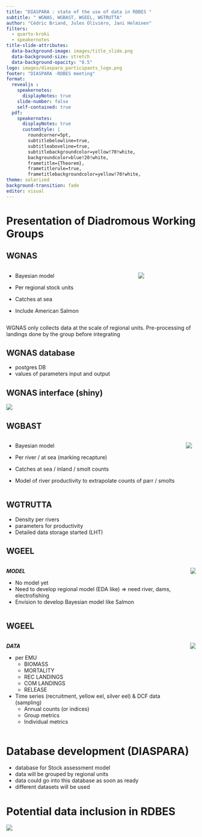 ```yaml
---
title: "DIASPARA : state of the use of data in RDBES "
subtitle: " WGNAS, WGBAST, WGEEL, WGTRUTTA"
author: "Cédric Briand, Jules Oliviéro, Jani Helminen"
filters:
  - quarto-kroki
  - speakernotes
title-slide-attributes:
  data-background-image: images/title_slide.png
  data-background-size: stretch
  data-background-opacity: "0.5"
logo: images/diaspara_participants_logo.png
footer: "DIASPARA -RDBES meeting"
format: 
  revealjs :
    speakernotes:
      displayNotes: true
    slide-number: false  
    self-contained: true
  pdf:
    speakernotes:
      displayNotes: true
      customStyle: |
        roundcorner=5pt,
        subtitlebelowline=true,
        subtitleaboveline=true,
        subtitlebackgroundcolor=yellow!70!white,
        backgroundcolor=blue!20!white,
        frametitle={Theorem},
        frametitlerule=true,
        frametitlebackgroundcolor=yellow!70!white,
theme: solarized
background-transition: fade
editor: visual
---
```


# Presentation of Diadromous Working Groups

## WGNAS

:::::: columns
:::: column
::: incremental
-   Bayesian model

-   Per regional stock units

-   Catches at sea

-   Include American Salmon
:::
::::

::: column
![](images/phylogeographic_structuring_salmon.png){fig-align="center"}
:::
::::::

::: notes
WGNAS only collects data at the scale of regional units.
Pre-processing of landings done by the group before integrating
:::

::: footer
:::

## WGNAS database

-   postgres DB
-   values of parameters input and output

## WGNAS interface (shiny)

![](images/wgnas_shiny.png){fig-align="center"}

## WGBAST

:::::: columns
:::: column
::: incremental
-   Bayesian model

-   Per river / at sea (marking recapture)

-   Catches at sea / inland / smolt counts

-   Model of river productivity to extrapolate counts of parr / smolts
:::
::::

::: column
![](images/assessment_units_wgbast.jpg){fig-align="center"}
:::
::::::

## WGTRUTTA

::: incremental
-   Density per rivers
-   parameters for productivity
-   Detailed data storage started (LHT)
:::

## WGEEL

:::::: columns
:::: column
***MODEL***

::: incremental
-   No model yet
-   Need to develop regional model (EDA like) =\> need river, dams, electrofishing
-   Envision to develop Bayesian model like Salmon
:::
::::

::: column
![](images/EMUS.png){fig-align="center"}
:::
::::::

## WGEEL {.scrollable}

:::::: columns
:::: column
***DATA***

::: incremental
-   per EMU
    -   BIOMASS
    -   MORTALITY
    -   REC LANDINGS
    -   COM LANDINGS
    -   RELEASE
-   Time series (recruitment, yellow eel, silver eel) & DCF data (sampling)
    -   Annual counts (or indices)
    -   Group metrics
    -   Individual metrics
:::
::::

::: column
![](images/EMUS.png){fig-align="center"}
:::
::::::
# Database development (DIASPARA)

* database for Stock assessment model
* data will be grouped by regional units
* data could go into this database as soon as ready
* different datasets will be used


# Potential data inclusion in RDBES {.smaller .scrollable}

![](images/data_RDBES.png){fig-align="top"}
